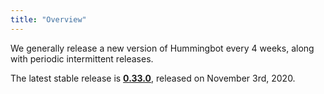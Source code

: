 ```yaml
---
title: "Overview"
---
```


We generally release a new version of Hummingbot every 4 weeks, along with periodic intermittent releases.

The latest stable release is **[0.33.0](/release-notes/0.33.0)**, released on November 3rd, 2020.
